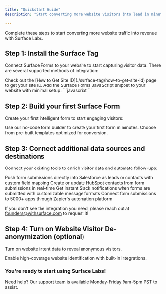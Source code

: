 ```yaml
---
title: "Quickstart Guide"
description: "Start converting more website visitors into lead in minutes."

---
```


Complete these steps to start converting more website traffic into revenue with Surface Labs.

## Step 1: Install the Surface Tag

Connect Surface Forms to your website to start capturing visitor data. There are several supported methods of integration:

<Note>
  Check out the [How to Get Site ID](./surface-tag/how-to-get-site-id) page to get your site ID.
</Note>

<Card title="Surface Tag" icon="code">
  Add the Surface Forms JavaScript snippet to your website with minimal setup:
  ```javascript
  <!-- Start Surface Tag -->
  <script 
    src="https://cdn.jsdelivr.net/gh/trysurface/scripts@latest/surface_tag.min.js"
    siteId="YOUR_SITE_ID"> // Replace with your site ID
  </script>
  <!-- End Surface Tag -->
  ```
</Card>

## Step 2: Build your first Surface Form

Create your first intelligent form to start engaging visitors:

<CardGroup>
  <Card title="Form Builder" icon="wand-magic-sparkles" href="surface-forms/form-builder">
    Use our no-code form builder to create your first form in minutes.
  </Card>
  <Card title="Form Templates" icon="rectangle-list">
    Choose from pre-built templates optimized for conversion.
  </Card>
</CardGroup>

## Step 3: Connect additional data sources and destinations

Connect your existing tools to enrich visitor data and automate follow-ups:

<CardGroup cols={2}>
    <Card title="Salesforce" icon="salesforce" href="integrations/salesforce">
    Push form submissions directly into Salesforce as leads or contacts with custom field mapping
  </Card>
  
  <Card title="HubSpot" icon="hubspot" href="integrations/hubspot">
    Create or update HubSpot contacts from form submissions in real-time
  </Card>
  
  <Card title="Slack" icon="slack" href="integrations/slack">
    Get instant Slack notifications when forms are submitted with customizable message formats
  </Card>

  <Card title="Zapier" icon="bolt" href="integrations/zapier">
    Connect form submissions to 5000+ apps through Zapier's automation platform
  </Card>
</CardGroup>
<Card title="We're adding new integrations all the time">
  <p>If you don't see the integration you need, please reach out at <a href="mailto:founders@withsurface.com">founders@withsurface.com</a> to request it!</p>
</Card>

## Step 4: Turn on Website Visitor De-anonymization (optional)

Turn on website intent data to reveal anonymous visitors.

<Card title="Visitor Intelligence" icon="user-secret">
  Enable high-coverage website identification with built-in integrations.
</Card>

### You're ready to start using Surface Labs! 


Need help? Our [support team](mailto:support@withsurface.com) is available Monday-Friday 9am-5pm PST to assist.
